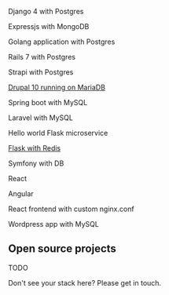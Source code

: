 Django 4 with Postgres

Expressjs with MongoDB

Golang application with Postgres

Rails 7 with Postgres

Strapi with Postgres

[Drupal 10 running on MariaDB](drupal-10)

Spring boot with MySQL

Laravel with MySQL

Hello world Flask microservice

[Flask with Redis](flask-redis)

Symfony with DB

React

Angular

React frontend with custom nginx.conf

Wordpress app with MySQL


## Open source projects

TODO

Don't see your stack here? Please get in touch.
